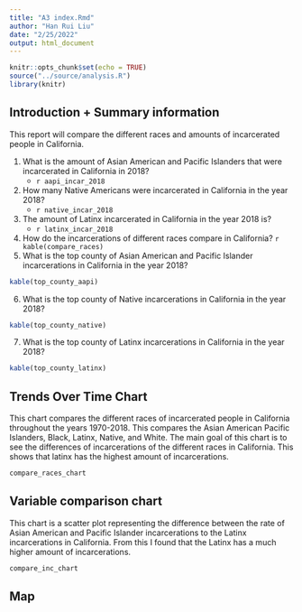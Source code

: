 ```yaml
---
title: "A3 index.Rmd"
author: "Han Rui Liu"
date: "2/25/2022"
output: html_document
---
```


```r
knitr::opts_chunk$set(echo = TRUE)
source("../source/analysis.R")
library(knitr)
```

## Introduction + Summary information

This report will compare the different races and amounts of incarcerated people in California. 

1. What is the amount of Asian American and Pacific Islanders that were incarcerated in California in 2018?
    - `r aapi_incar_2018`

2. How many Native Americans were incarcerated in California in the year 2018?
    - `r native_incar_2018`
    
3. The amount of Latinx incarcerated in California in the year 2018 is?
    - `r latinx_incar_2018`
    
4. How do the incarcerations of different races compare in California?
    `r kable(compare_races)`
5. What is the top county of Asian American and Pacific Islander incarcerations in California in the year 2018?

```r
kable(top_county_aapi)
```
6. What is the top county of Native incarcerations in California in the year 2018?

```r
kable(top_county_native)
```
7. What is the top county of Latinx incarcerations in California in the year 2018?

```r
kable(top_county_latinx)
```

## Trends Over Time Chart
This chart compares the different races of incarcerated people in California throughout the years 1970-2018. This compares the Asian American Pacific Islanders, Black, Latinx, Native, and White. The main goal of this chart is to see the differences of incarcerations of the different races in California. This shows that latinx has the highest amount of incarcerations. 

```r
compare_races_chart
```

## Variable comparison chart

This chart is a scatter plot representing the difference between the rate of Asian American and Pacific Islander incarcerations to the Latinx incarcerations in California. From this I found that the Latinx has a much higher amount of incarcerations.
```r
compare_inc_chart
```

## Map